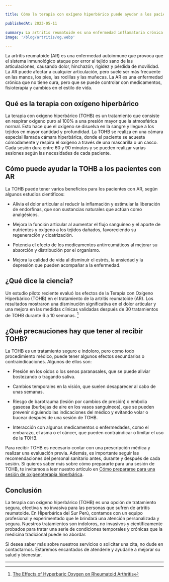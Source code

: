```yaml
---

title: Cómo la terapia con oxígeno hiperbárico puede ayudar a los pacientes con artritis reumatoide

publishedAt: 2023-05-11

summary: La artritis reumatoide es una enfermedad inflamatoria crónica que afecta a las articulaciones. La terapia con oxígeno hiperbárico es un tratamiento que puede aliviar el dolor, reducir la inflamación y mejorar la calidad de vida de los pacientes con esta condición. En este artículo te explicamos qué es la terapia con oxígeno hiperbárico, cómo funciona y qué precauciones debes tener si quieres probarla.
image: '/blog/artritis/og.webp'

---
```


La artritis reumatoide (AR) es una enfermedad autoinmune que provoca que el sistema inmunológico ataque por error al tejido sano de las articulaciones, causando dolor, hinchazón, rigidez y pérdida de movilidad. La AR puede afectar a cualquier articulación, pero suele ser más frecuente en las manos, los pies, las rodillas y las muñecas. La AR es una enfermedad crónica que no tiene cura, pero que se puede controlar con medicamentos, fisioterapia y cambios en el estilo de vida.

## Qué es la terapia con oxígeno hiperbárico

La terapia con oxígeno hiperbárico (TOHB) es un tratamiento que consiste en respirar oxígeno puro al 100% a una presión mayor que la atmosférica normal. Esto hace que el oxígeno se disuelva en la sangre y llegue a los tejidos en mayor cantidad y profundidad. La TOHB se realiza en una cámara especial llamada cámara hiperbárica, donde el paciente se acuesta cómodamente y respira el oxígeno a través de una mascarilla o un casco. Cada sesión dura entre 60 y 90 minutos y se pueden realizar varias sesiones según las necesidades de cada paciente.

## Cómo puede ayudar la TOHB a los pacientes con AR

La TOHB puede tener varios beneficios para los pacientes con AR, según algunos estudios científicos:

- Alivia el dolor articular al reducir la inflamación y estimular la liberación de endorfinas, que son sustancias naturales que actúan como analgésicos.

- Mejora la función articular al aumentar el flujo sanguíneo y el aporte de nutrientes y oxígeno a los tejidos dañados, favoreciendo su regeneración y cicatrización.

- Potencia el efecto de los medicamentos antirreumáticos al mejorar su absorción y distribución por el organismo.

- Mejora la calidad de vida al disminuir el estrés, la ansiedad y la depresión que pueden acompañar a la enfermedad.

## ¿Qué dice la ciencia?

Un estudio piloto reciente evaluó los efectos de la Terapia con Oxígeno Hiperbárico (TOHB) en el tratamiento de la artritis reumatoide (AR). Los resultados mostraron una disminución significativa en el dolor articular y una mejora en las medidas clínicas validadas después de 30 tratamientos de TOHB durante 6 a 10 semanas. [^1]

## ¿Qué precauciones hay que tener al recibir TOHB?

La TOHB es un tratamiento seguro e indoloro, pero como todo procedimiento médico, puede tener algunos efectos secundarios o contraindicaciones. Algunos de ellos son:

- Presión en los oídos o los senos paranasales, que se puede aliviar bostezando o tragando saliva.

- Cambios temporales en la visión, que suelen desaparecer al cabo de unas semanas.

- Riesgo de barotrauma (lesión por cambios de presión) o embolia gaseosa (burbujas de aire en los vasos sanguíneos), que se pueden prevenir siguiendo las indicaciones del médico y evitando volar o bucear después de una sesión de TOHB.

- Interacción con algunos medicamentos o enfermedades, como el embarazo, el asma o el cáncer, que pueden contraindicar o limitar el uso de la TOHB.

Para recibir TOHB es necesario contar con una prescripción médica y realizar una evaluación previa. Además, es importante seguir las recomendaciones del personal sanitario antes, durante y después de cada sesión. Si quieres saber más sobre cómo prepararte para una sesión de TOHB, te invitamos a leer nuestro artículo en [Cómo prepararse para una sesión de oxigenoterapia hiperbárica](/blog/recomendaciones).

## Conclusión

La terapia con oxígeno hiperbárico (TOHB) es una opción de tratamiento segura, efectiva y no invasiva para las personas que sufren de artritis reumatoide. En Hiperbárica del Sur Perú, contamos con un equipo profesional y experimentado que le brindará una atención personalizada y segura. Nuestros tratamientos son indoloros, no invasivos y científicamente probados para tratar una serie de condiciones temporales y crónicas que la medicina tradicional puede no abordar.

Si desea saber más sobre nuestros servicios o solicitar una cita, no dude en contactarnos. Estaremos encantados de atenderle y ayudarle a mejorar su salud y bienestar.

---

[^1]: [The Effects of Hyperbaric Oxygen on Rheumatoid Arthritis](https://journals.lww.com/jclinrheum/Abstract/2021/12000/The_Effects_of_Hyperbaric_Oxygen_on_Rheumatoid.34.aspx)
